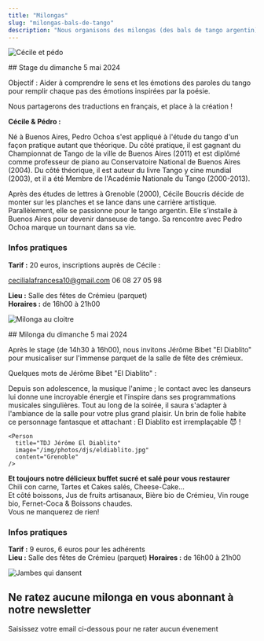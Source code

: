 ```yaml
---
title: "Milongas"
slug: "milongas-bals-de-tango"
description: "Nous organisons des milongas (des bals de tango argentin) dans les alentours de Crémieu. Avec de la bonne musique, une ambiance décontractée et de quoi grignoter pour danser !"
---
```



<Container>

<TextWithImage order="imageText">

<Image
  slot="content2"
  src="/img/photos/stages/cecilepedro.webp"
  width={800}
  height={500}
  format="webp"
  alt="Cécile et pédo"
/>

<section slot='content1'>
## Stage du dimanche 5 mai 2024

Objectif : Aider à comprendre le sens et les émotions des paroles du tango pour remplir chaque pas des émotions inspirées par la poésie.

Nous partagerons des traductions en français, et place à la création !

**Cécile & Pédro :**

Né à Buenos Aires, Pedro Ochoa s'est appliqué à l'étude du tango d'un façon pratique autant que théorique. Du côté pratique, il est gagnant du Championnat de Tango de la ville de Buenos Aires (2011) et est diplômé comme professeur de piano au Conservatoire National de Buenos Aires (2004). Du côté théorique, il est auteur du livre Tango y cine mundial (2003), et il a été Membre de l'Académie Nationale du Tango (2000-2013).

Après des études de lettres à Grenoble (2000), Cécile Boucris décide de monter sur les planches et se lance dans une carrière artistique. Parallèlement, elle se passionne pour le tango argentin. Elle s’installe à Buenos Aires pour devenir danseuse de tango. Sa rencontre avec Pedro Ochoa marque un tournant dans sa vie.

### Infos pratiques

**Tarif :** 20 euros, inscriptions auprès de Cécile :

<a href="mailto:cecilialafrancesa10@gmail.com">cecilialafrancesa10@gmail.com</a>
06 08 27 05 98

**Lieu :** Salle des fêtes de Crémieu (parquet)  
**Horaires :** de 16h00 à 21h00

</section>
</TextWithImage>

<TextWithImage order="imageText">

<Image
  slot="content1"
  src="/img/photos/milongas/milongacloitre.png"
  width={800}
  height={500}
  format="webp"
  alt="Milonga au cloitre"
/>

<section slot='content2'>
## Milonga du dimanche 5 mai 2024

Après le stage (de 14h30 à 16h00), nous invitons Jérôme Bibet "El Diablito" pour musicaliser sur l'immense parquet de la salle de fête des crémieux.

Quelques mots de Jérôme Bibet "El Diablito" :

Depuis son adolescence, la musique l'anime ; le contact avec les danseurs lui donne une incroyable énergie et l'inspire dans ses programmations musicales singulières. Tout au long de la soirée, il saura s'adapter à l'ambiance de la salle pour votre plus grand plaisir.
Un brin de folie habite ce personnage fantasque et attachant : El Diablito est irremplaçable 😈 !

    <Person
      title="TDJ Jérôme El Diablito"
      image="/img/photos/djs/eldiablito.jpg"
      content="Grenoble"
    />

**Et toujours notre délicieux buffet sucré et salé pour vous restaurer**  
Chili con carne, Tartes et Cakes salés, Cheese-Cake...  
Et côté boissons, Jus de fruits artisanaux, Bière bio de Crémieu, Vin rouge bio, Fernet-Coca & Boissons chaudes.  
Vous ne manquerez de rien!

### Infos pratiques

**Tarif :** 9 euros, 6 euros pour les adhérents  
**Lieu :** Salle des fêtes de Crémieu (parquet)
**Horaires :** de 16h00 à 21h00

</section>
</TextWithImage>

<TextWithImage order="imageText">

<Image
  slot="content2"
  src="/img/photos/newsletter.jpg"
  width={800}
  height={500}
  format="webp"
  alt="Jambes qui dansent"
/>

<section slot='content1'>
<h2>Ne ratez aucune milonga en vous abonnant à notre newsletter</h2>

<p>Saisissez votre email ci-dessous pour ne rater aucun évenement</p>
<div class="ml-embedded form-container text-dark" data-form="eVDGbP" />

</section>
</TextWithImage>

</Container>

